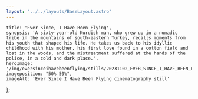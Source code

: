 ```yaml
---
layout: "../../layouts/BaseLayout.astro"
---
```


    title: 'Ever Since, I Have Been Flying',
    synopsis: 'A sixty-year-old Kurdish man, who grew up in a nomadic tribe in the mountains of south-eastern Turkey, recalls moments from his youth that shaped his life. He takes us back to his idyllic childhood with his mother, his first love found in a cotton field and lost in the woods, and the mistreatment suffered at the hands of the police, in a cold and dark place.',
    heroImage: '/img/eversinceihavebeenflying/stills/20231102_EVER_SINCE_I_HAVE_BEEN_FLYING_1.1.3.png',
    imageposition: "50% 50%",
    imageAlt: 'Ever Since I Have Been Flying cinematography still'
};

<ProjectHero title={meta.title} synopsis={meta.synopsis} heroImage={meta.heroImage} alt={meta.imageAlt} imageposition={meta.imageposition} />

<ContentYoutube YoutubeLink="https://youtu.be/U_bi7vFrMqY" />

<section class="hero" data-aos="fade" data-aos-offset="100" data-aos-duration="300" >
    <div id="credits" class=" hero-content grid grid-cols-2 gap-2 text-base-200">            
        <CreditsItem crewfunction="Director" crewname="Aylin Gökmen"  />
        <CreditsItem crewfunction="Featuring" crewname="Vakıf Çağın" />
        <CreditsItem crewfunction="Production" crewname="À Vol d’Oiseau" />
        <CreditsItem crewfunction="Producer" crewname="Aylin Gökmen" />
        <CreditsItem crewfunction="" crewname="Séverine Tibi" />
        <CreditsItem crewfunction="Writer" crewname="Aylin Gökmen" />       
        <CreditsItem crewfunction="Cinematographer" crewname="Victor Maes" />
        <CreditsItem crewfunction="Camera Assistant" crewname="Tomris C. Canbulat" />
        <CreditsItem crewfunction="" crewname="Line de Kanel" />        
        <CreditsItem crewfunction="Assistant Director" crewname="Ozan Takış " />
        <CreditsItem crewfunction="Editing" crewname="Aylin Gökmen" />
        <CreditsItem crewfunction="Color Grading" crewname="Tapia González" /> 
        <CreditsItem crewfunction="Sound & SFX" crewname="Utku Gürler" />
        <CreditsItem crewfunction="Sound Design & Mix" crewname="Philippe Ciompi" />
        <CreditsItem crewfunction="Sound Mix Studio" crewname="Sound Disposition" />
        <CreditsItem crewfunction="Additional Sound" crewname="Saeid Jahromi " />
        <CreditsItem crewfunction="Artistic Consultant" crewname="Claude Barras" />
        <CreditsItem crewfunction="Production Consultant" crewname="Clémence Pun " />    
        <CreditsItem crewfunction="Editing Consultant" crewname="Eka Tsotsoria" />
        <CreditsItem crewfunction="Special Consultant" crewname="Hüseyin Yavuz" />           
        <CreditsItem crewfunction="Music" crewname="Yom" />
        <CreditsItem crewfunction="Film Development & Scan" crewname="Cinegrell" />
        <CreditsItem crewfunction="Film Stock" crewname="Kodak" />
        <CreditsItem crewfunction="Distribution" crewname="Square Eyes" />
    </div>  
</section>

<section class="hero" data-aos="fade" data-aos-offset="100" data-aos-duration="300">
    <div id="Festivals" class="hero-content grid grid-cols-2 gap-2 text-base-200">     
        <FestivalsItem festivalname="Locarno International Film Festival (CH)" heading="Festivals" />
        <FestivalsItem festivalname="Toronto International Film Festival (CA)" heading="" />
        <FestivalsItem festivalname="Camden Film Festival (US)" heading="" />
        <FestivalsItem festivalname="Interfilm Berlin (DE)" heading="" />
        <FestivalsItem festivalname="Denver Film Festival (US)" heading="" />
        <FestivalsItem festivalname="Popoli Film Festival (IT)" heading="" />
        <FestivalsItem festivalname="Chaktomuk Film Festival (KH)" heading="" />
        <FestivalsItem festivalname="Diaspora Film Festival (CA)" heading="" />
        <FestivalsItem festivalname="Montreal International Documentary Festival (CA)" heading="" />
        <FestivalsItem festivalname="Bogoshorts Film Festival (CO)" heading="" />
        <FestivalsItem festivalname="Turkish Film Festival Berlin (CA)" heading="" />
    </div>  
</section>

<section class="hero">
    <div class="hero-content grid grid-cols-1 md:grid-cols-2 gap-3" data-te-lightbox-init>            
        <ContentPicture image="/img/eversinceihavebeenflying/stills/20231102_EVER_SINCE_I_HAVE_BEEN_FLYING_1.1.1.png"  alt={meta.imageAlt} />
        <ContentPicture image="/img/eversinceihavebeenflying/stills/20231102_EVER_SINCE_I_HAVE_BEEN_FLYING_1.1.2.png" alt={meta.imageAlt} />
        <ContentPicture image="/img/eversinceihavebeenflying/stills/20231102_EVER_SINCE_I_HAVE_BEEN_FLYING_1.1.3.png" alt={meta.imageAlt} />
        <ContentPicture image="/img/eversinceihavebeenflying/stills/20231102_EVER_SINCE_I_HAVE_BEEN_FLYING_1.1.4.png" alt={meta.imageAlt} />
        <ContentPicture image="/img/eversinceihavebeenflying/stills/20231102_EVER_SINCE_I_HAVE_BEEN_FLYING_1.1.6.png" alt={meta.imageAlt} />
        <ContentPicture image="/img/eversinceihavebeenflying/stills/20231102_EVER_SINCE_I_HAVE_BEEN_FLYING_1.1.7.png" alt={meta.imageAlt} />
        <ContentPicture image="/img/eversinceihavebeenflying/stills/20231102_EVER_SINCE_I_HAVE_BEEN_FLYING_1.1.8.png" alt={meta.imageAlt} />
        <ContentPicture image="/img/eversinceihavebeenflying/stills/20231102_EVER_SINCE_I_HAVE_BEEN_FLYING_1.1.9.png" alt={meta.imageAlt} />
        <ContentPicture image="/img/eversinceihavebeenflying/stills/20231102_EVER_SINCE_I_HAVE_BEEN_FLYING_1.1.10.png" alt={meta.imageAlt} />
        <ContentPicture image="/img/eversinceihavebeenflying/stills/20231102_EVER_SINCE_I_HAVE_BEEN_FLYING_1.1.12.png" alt={meta.imageAlt} />
        <ContentPicture image="/img/eversinceihavebeenflying/stills/20231102_EVER_SINCE_I_HAVE_BEEN_FLYING_1.1.16.png" alt={meta.imageAlt} />
        <ContentPicture image="/img/eversinceihavebeenflying/stills/20231102_EVER_SINCE_I_HAVE_BEEN_FLYING_1.1.17.png" alt={meta.imageAlt} />
        <ContentPicture image="/img/eversinceihavebeenflying/stills/20231102_EVER_SINCE_I_HAVE_BEEN_FLYING_1.1.21.png" alt={meta.imageAlt} />
        <ContentPicture image="/img/eversinceihavebeenflying/stills/20231102_EVER_SINCE_I_HAVE_BEEN_FLYING_1.1.23.png" alt={meta.imageAlt} />
        <ContentPicture image="/img/eversinceihavebeenflying/stills/20231102_EVER_SINCE_I_HAVE_BEEN_FLYING_1.1.24.png" alt={meta.imageAlt} />
        <ContentPicture image="/img/eversinceihavebeenflying/stills/20231102_EVER_SINCE_I_HAVE_BEEN_FLYING_1.1.25.png" alt={meta.imageAlt} />
        <ContentPicture image="/img/eversinceihavebeenflying/stills/20231102_EVER_SINCE_I_HAVE_BEEN_FLYING_1.1.26.png" alt={meta.imageAlt} />
        <ContentPicture image="/img/eversinceihavebeenflying/stills/20231102_EVER_SINCE_I_HAVE_BEEN_FLYING_1.1.27.png" alt={meta.imageAlt} />
        <ContentPicture image="/img/eversinceihavebeenflying/stills/20231102_EVER_SINCE_I_HAVE_BEEN_FLYING_1.1.32.png" alt={meta.imageAlt} />
        <ContentPicture image="/img/eversinceihavebeenflying/stills/20231102_EVER_SINCE_I_HAVE_BEEN_FLYING_1.1.33.png" alt={meta.imageAlt} />
        <ContentPicture image="/img/eversinceihavebeenflying/stills/20231102_EVER_SINCE_I_HAVE_BEEN_FLYING_1.1.40.png" alt={meta.imageAlt} />
        <ContentPicture image="/img/eversinceihavebeenflying/stills/20231102_EVER_SINCE_I_HAVE_BEEN_FLYING_1.1.42.png" alt={meta.imageAlt} />
        <ContentPicture image="/img/eversinceihavebeenflying/stills/20231102_EVER_SINCE_I_HAVE_BEEN_FLYING_1.1.46.png" alt={meta.imageAlt} />
        <ContentPicture image="/img/eversinceihavebeenflying/stills/20231102_EVER_SINCE_I_HAVE_BEEN_FLYING_1.1.47.png" alt={meta.imageAlt} />
        <ContentPicture image="/img/eversinceihavebeenflying/stills/20231102_EVER_SINCE_I_HAVE_BEEN_FLYING_1.1.48.png" alt={meta.imageAlt} />
        <ContentPicture image="/img/eversinceihavebeenflying/stills/20231102_EVER_SINCE_I_HAVE_BEEN_FLYING_1.1.50.png" alt={meta.imageAlt} />
        <ContentPicture image="/img/eversinceihavebeenflying/stills/20231102_EVER_SINCE_I_HAVE_BEEN_FLYING_1.1.52.png" alt={meta.imageAlt} />
        <ContentPicture image="/img/eversinceihavebeenflying/stills/20231102_EVER_SINCE_I_HAVE_BEEN_FLYING_1.1.54.png" alt={meta.imageAlt} />
        <ContentPicture image="/img/eversinceihavebeenflying/stills/20231102_EVER_SINCE_I_HAVE_BEEN_FLYING_1.1.55.png" alt={meta.imageAlt} />
        <ContentPicture image="/img/eversinceihavebeenflying/stills/20231102_EVER_SINCE_I_HAVE_BEEN_FLYING_1.1.56.png" alt={meta.imageAlt} />
        <ContentPicture image="/img/eversinceihavebeenflying/stills/20231102_EVER_SINCE_I_HAVE_BEEN_FLYING_1.1.57.png" alt={meta.imageAlt} />
        <ContentPicture image="/img/eversinceihavebeenflying/stills/20231102_EVER_SINCE_I_HAVE_BEEN_FLYING_1.1.62.png" alt={meta.imageAlt} />
        <ContentPicture image="/img/eversinceihavebeenflying/stills/20231102_EVER_SINCE_I_HAVE_BEEN_FLYING_1.1.65.png" alt={meta.imageAlt} />
        <ContentPicture image="/img/eversinceihavebeenflying/stills/20231102_EVER_SINCE_I_HAVE_BEEN_FLYING_1.1.69.png" alt={meta.imageAlt} />
        <ContentPicture image="/img/eversinceihavebeenflying/stills/20231102_EVER_SINCE_I_HAVE_BEEN_FLYING_1.1.71.png" alt={meta.imageAlt} />
        <ContentPicture image="/img/eversinceihavebeenflying/stills/20231102_EVER_SINCE_I_HAVE_BEEN_FLYING_1.1.74.png" alt={meta.imageAlt} />
        <ContentPicture image="/img/eversinceihavebeenflying/stills/20231102_EVER_SINCE_I_HAVE_BEEN_FLYING_1.1.76.png" alt={meta.imageAlt} />
        <ContentPicture image="/img/eversinceihavebeenflying/stills/20231102_EVER_SINCE_I_HAVE_BEEN_FLYING_1.1.80.png" alt={meta.imageAlt} />
        <ContentPicture image="/img/eversinceihavebeenflying/stills/357557964_4239708652920819_2115549884538618730_n.jpg" alt={meta.imageAlt} />
    </div>
</section>

<section class="hero" data-aos="fade" data-aos-offset="100" data-aos-duration="300">
    <div id="TechnicalSpecs" class="hero-content grid grid-cols-2 gap-2 text-base-200">     
        <FestivalsItem festivalname="Kodak 16mm 500T" heading="Recording Format" />
        <FestivalsItem festivalname="Kodak 16mm 250D" heading="" />
        <FestivalsItem festivalname="Kodak 8mm 50D" heading="" />
        <FestivalsItem festivalname="Arri 16SR3 HS" heading="Camera" />
        <FestivalsItem festivalname="Agfa Movexoom 10" heading="" />
        <FestivalsItem festivalname="Zeiss Distagon" heading="Lenses" />
        <FestivalsItem festivalname="Zeiss HS Planar" heading="" />
        <FestivalsItem festivalname="Diaspora Film Festival (CA)" heading="" />
        <FestivalsItem festivalname="Montreal International Documentary Festival (CA)" heading="" />
        <FestivalsItem festivalname="Bogota Short Film Festival (CO)" heading="" />
        <FestivalsItem festivalname="Turkish Film Festival Berlin (CA)" heading="" />
        <FestivalsItem festivalname="5:3 - 1.66" heading="Aspect Ratio" />
        <FestivalsItem festivalname="4:3 - 1.44" heading="" />
    </div>  
</section>
